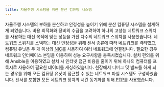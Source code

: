 ```yaml
---
title: 자율주행 시스템을 위한 분산 컴퓨팅 시스템
---
```


자율주행 시스템의 부하를 분산하고 안정성을 높이기 위해 분산 컴퓨팅 시스템을 설계하게 되었습니다.
비용 최적화와 장비의 수급을 고려하여 하나의 고성능 네트워크 스위치를 사용하는 대신 목적에 맞는 성능을 가진 다수의 네트워크 스위치를 사용했습니다.
네트워크 스위치를 스택하는 대신 안정성을 위해 센서 종류에 따라 네트워크를 격리했고, 컴퓨팅 유닛은 두 개 이상의 <abbr title="Network Interface Card">NIC</abbr>를 사용하여 여러 네트워크에 연결됩니다.
필요한 경우 네트워크 인터페이스 본딩을 이용하여 성능 요구사항을 충족시켰습니다.
설치 편의를 위해 Ansible을 이용하였고 설치 시 인터넷 접근 비용을 줄이기 위해 하나의 컴퓨터를 프록시로 사용하여 필요한 데이터를 캐싱하였습니다.
현장에서 디버그 및 빌드를 하게 되는 경우를 위해 모든 컴퓨팅 유닛이 접근할 수 있는 네트워크 파일 시스템도 구성하였습니다.
센서를 포함한 모든 네트워크 장치의 시간 동기화를 위해 <abbr title="Precision Time Protocol">PTP</abbr>를 사용했습니다.
